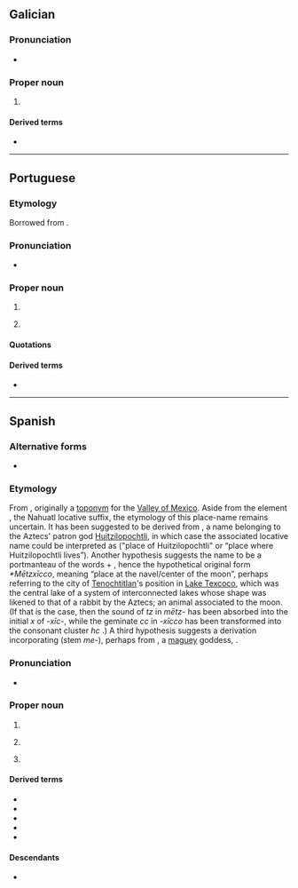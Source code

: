 {{also|Mexico}}
==Galician==
{{wikipedia|lang=gl}}

===Pronunciation===
* {{IPA|gl|/mɛ.ʃi.kʊ/}}

===Proper noun===
{{gl-proper noun|m}}

# {{place|gl|country|continent/North America|t1=Mexico}}

====Derived terms====
* {{l|gl|mexicano}}

----

==Portuguese==
{{wikipedia|lang=pt}}

===Etymology===
Borrowed from {{bor|pt|es|México}}.

===Pronunciation===
* {{a|Portugal|Brazil}} {{IPA|pt|/ˈmɛ.ʃi.ku/}}

===Proper noun===
{{pt-proper noun|m}}

# {{place|pt|country|continent/North America|t1=Mexico}}
# {{place|pt|capital city|c/Mexico|t1=Mexico City}}
#: {{syn|pt|Cidade do México}}

====Quotations====
{{seeCites|pt}}

====Derived terms====
* {{l|pt|mexicano}}

----

==Spanish==
{{wikipedia|lang=es}}

===Alternative forms===
* {{alter|es|Méjico||rare}}

===Etymology===
From {{bor|es|nci|Mēxihco}}, originally a [[toponym]] for the [[w:Valley of Mexico|Valley of Mexico]]. Aside from the element {{m|nci|-co}}, the Nahuatl locative suffix, the etymology of this place-name remains uncertain. It has been suggested to be derived from {{m|nci|Mexihtli|Mēxihtli}}, a name belonging to the Aztecs' patron god [[Huitzilopochtli]], in which case the associated locative name could be interpreted as ("place of Huitzilopochtli" or “place where Huitzilopochtli lives”). Another hypothesis suggests the name to be a portmanteau of the words {{m|nci|mētztli||moon}} + {{m|nci|xīctli||navel}}, hence the hypothetical original form ''*Mētzxīcco'', meaning “place at the navel/center of the moon”, perhaps referring to the city of [[Tenochtitlan]]'s position in [[w:Lake Texcoco|Lake Texcoco]], which was the central lake of a system of interconnected lakes whose shape was likened to that of a rabbit by the Aztecs; an animal associated to the moon. (If that is the case, then the sound of ''tz'' {{IPAchar|/t͡s/}} in ''mētz-'' has been absorbed into the initial ''x'' {{IPAchar|/ʃ/}} of ''-xīc-'', while the geminate ''cc'' {{IPAchar|/kː/}} in ''-xīcco'' has been transformed into the consonant cluster ''hc'' {{IPAchar|/ʔk/}}.) A third hypothesis suggests a derivation incorporating {{m|nci|metl||maguey}} (stem ''me-''), perhaps from {{m|nci|Mēctli}}, a [[maguey]] goddess, {{der|es|azc-pro|}}.

===Pronunciation===
{{es-IPA|Méjico}}
* {{audio|es|Es-mx-México.ogg|Audio (Mexico)}}

===Proper noun===
{{es-proper noun|m}}

# {{place|es|country|continent/North America|t1=Mexico}}
# {{place|es|state|c/Mexico|capital=Toluca}}
#: {{syn|es|Estado de México}}
# {{lb|es|Mexico}} {{place|es|capital city|c/Mexico|t1=Mexico City}}
#: {{syn|es|Ciudad de México}}

====Derived terms====
* {{l|es|Estado de México}}
* {{l|es|golfo de México}}
* {{l|es|mexicano}}
* {{l|es|mexiquense}}
* {{l|es|Nuevo México}}

====Descendants====
* {{desc|en|Mexico|bor=1}}